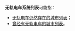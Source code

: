 '''无轨电车系统列表'''可能指：
*[[无轨电车仍然存在的城市列表|无轨电车仍然存在的城市列表]]；
*[[曾经有无轨电车的城市列表|曾经有无轨电车的城市列表]]。

{{disambig|Cat=八字以上消歧義}}